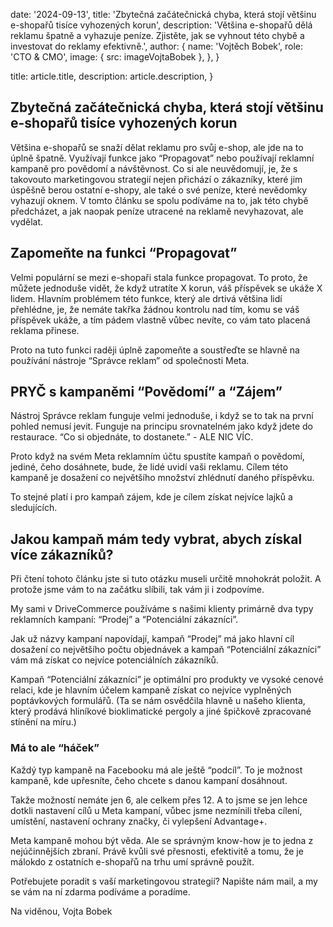 
  date: '2024-09-13',
  title:
    'Zbytečná začátečnická chyba, která stojí většinu e-shopařů tisíce vyhozených korun',
  description:
    'Většina e-shopařů dělá reklamu špatně a vyhazuje peníze. Zjistěte, jak se vyhnout této chybě a investovat do reklamy efektivně.',
  author: {
    name: 'Vojtěch Bobek',
    role: 'CTO & CMO',
    image: { src: imageVojtaBobek },
  },
}

  title: article.title,
  description: article.description,
}

## Zbytečná začátečnická chyba, která stojí většinu e-shopařů tisíce vyhozených korun

Většina e-shopařů se snaží dělat reklamu pro svůj e-shop, ale jde na to úplně špatně. Využívají funkce jako “Propagovat” nebo používají reklamní kampaně pro povědomí a návštěvnost. Co si ale neuvědomují, je, že s takovouto marketingovou strategií nejen přichází o zákazníky, které jim úspěšně berou ostatní e-shopy, ale také o své peníze, které nevědomky vyhazují oknem. V tomto článku se spolu podíváme na to, jak této chybě předcházet, a jak naopak peníze utracené na reklamě nevyhazovat, ale vydělat.

## Zapomeňte na funkci “Propagovat”

Velmi populární se mezi e-shopaři stala funkce propagovat. To proto, že můžete jednoduše vidět, že když utratíte X korun, váš příspěvek se ukáže X lidem. Hlavním problémem této funkce, který ale drtivá většina lidí přehlédne, je, že nemáte takřka žádnou kontrolu nad tím, komu se váš příspěvek ukáže, a tím pádem vlastně vůbec nevíte, co vám tato placená reklama přinese.

Proto na tuto funkci raději úplně zapomeňte a soustřeďte se hlavně na používání nástroje “Správce reklam” od společnosti Meta.

## PRYČ s kampaněmi “Povědomí” a “Zájem”

Nástroj Správce reklam funguje velmi jednoduše, i když se to tak na první pohled nemusí jevit. Funguje na principu srovnatelném jako když jdete do restaurace. “Co si objednáte, to dostanete.” - ALE NIC VÍC.

Proto když na svém Meta reklamním účtu spustíte kampaň o povědomí, jediné, čeho dosáhnete, bude, že lidé uvidí vaši reklamu. Cílem této kampaně je dosažení co největšího množství zhlédnutí daného příspěvku.

To stejné platí i pro kampaň zájem, kde je cílem získat nejvíce lajků a sledujících.

## Jakou kampaň mám tedy vybrat, abych získal více zákazníků?

Při čtení tohoto článku jste si tuto otázku museli určitě mnohokrát položit. A protože jsme vám to na začátku slíbili, tak vám ji i zodpovíme.

My sami v DriveCommerce používáme s našimi klienty primárně dva typy reklamních kampaní: “Prodej” a “Potenciální zákazníci”.

Jak už názvy kampaní napovídají, kampaň “Prodej” má jako hlavní cíl dosažení co největšího počtu objednávek a kampaň “Potenciální zákazníci” vám má získat co nejvíce potenciálních zákazníků.

Kampaň “Potenciální zákazníci” je optimální pro produkty ve vysoké cenové relaci, kde je hlavním účelem kampaně získat co nejvíce vyplněných poptávkových formulářů. (Ta se nám osvědčila hlavně u našeho klienta, který prodává hliníkové bioklimatické pergoly a jiné špičkově zpracované stínění na míru.)

### Má to ale “háček”

Každý typ kampaně na Facebooku má ale ještě “podcíl”. To je možnost kampaně, kde upřesníte, čeho chcete s danou kampaní dosáhnout.

Takže možností nemáte jen 6, ale celkem přes 12. A to jsme se jen lehce dotkli nastavení cílů u Meta kampaní, vůbec jsme nezmínili třeba cílení, umístění, nastavení ochrany značky, či vylepšení Advantage+.

Meta kampaně mohou být věda. Ale se správným know-how je to jedna z nejúčinnějších zbraní. Právě kvůli své přesnosti, efektivitě a tomu, že je málokdo z ostatních e-shopařů na trhu umí správně použít.

Potřebujete poradit s vaší marketingovou strategií? Napište nám mail, a my se vám na ní zdarma podíváme a poradíme.

Na viděnou,
Vojta Bobek
